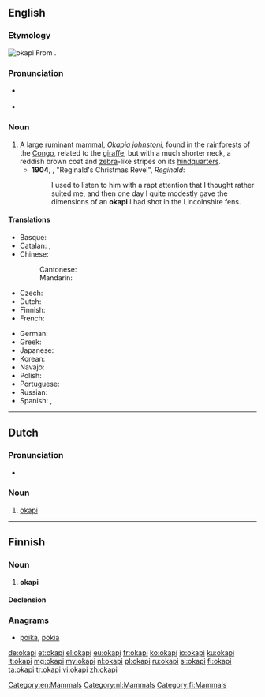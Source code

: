 {{also|Okapi}}
==English==
{{wikipedia}}

===Etymology===
[[Image:Okapi2.jpg|thumb|okapi]]
From {{etyl|mxh|en}} {{term|okapi|lang=mxh}}.

===Pronunciation===
* {{a|South Africa}} {{IPA|/əʊˈkɑːpi/}}
* {{a|UK}} {{IPA|/ə(ʊ)ˈkɑːpi/}}

===Noun===
{{en-noun}}

# A large [[ruminant]] [[mammal]], ''[[Okapia johnstoni]]'', found in the [[rainforest]]s of the [[Congo]], related to the [[giraffe]], but with a much shorter neck, a reddish brown coat and [[zebra]]-like stripes on its [[hindquarters]].
#* '''1904''', {{w|Saki|‘Saki’}}, "Reginald's Christmas Revel", ''Reginald'':
#*: I used to listen to him with a rapt attention that I thought rather suited me, and then one day I quite modestly gave the dimensions of an '''okapi''' I had shot in the Lincolnshire fens.

====Translations====
{{trans-top|Large ruminant mammal}}
* Basque: {{t+|eu|okapi}}
* Catalan: {{t|ca|ocapi|m}}, {{t|ca|okapi|m}}
* Chinese:
*: Cantonese: {{t|yue|㺢㹢狓|tr=fok3ga1pei4}}
*: Mandarin: {{t+|cmn|㺢㹢狓|tr=huòjiāpí}}
* Czech: {{t|cs|okapi}}
* Dutch: {{t+|nl|okapi|m}}
* Finnish: {{t+|fi|okapi}}
* French: {{t+|fr|okapi|m}}
{{trans-mid}}
* German: {{t+|de|Okapi|n}}
* Greek: {{t+|el|οκαπία}}
* Japanese: {{t|ja|オカピ|tr=okapi}}
* Korean: {{t|ko|오카피|tr=okapi}}
* Navajo: {{t|nv|bijáád noodǫ́ǫzii}}
* Polish: {{t+|pl|okapi}}
* Portuguese: {{t|pt|ocapi|m}}
* Russian: {{t+|ru|окапи|m|tr=okápi}}
* Spanish: {{t|es|okapi|m}}, {{t|es|ocapi|m}}
{{trans-bottom}}

[[Category:en:Mammals]]

----

==Dutch==

===Pronunciation===
* {{audio|Nl-okapi.ogg|Audio}}
{{hyphenation|oka|pi}}
===Noun===
{{nl-noun|m|'s|okapietje}}

# [[okapi#English|okapi]]

[[Category:nl:Mammals]]

----

==Finnish==

===Noun===
{{fi-noun}}

# '''okapi'''

====Declension====
{{fi-decl-risti|okap}}

===Anagrams===
* [[poika#Finnish|poika]], [[pokia#Finnish|pokia]]

[[Category:fi:Mammals]]

[[de:okapi]]
[[et:okapi]]
[[el:okapi]]
[[eu:okapi]]
[[fr:okapi]]
[[ko:okapi]]
[[io:okapi]]
[[ku:okapi]]
[[lt:okapi]]
[[mg:okapi]]
[[my:okapi]]
[[nl:okapi]]
[[pl:okapi]]
[[ru:okapi]]
[[sl:okapi]]
[[fi:okapi]]
[[ta:okapi]]
[[tr:okapi]]
[[vi:okapi]]
[[zh:okapi]]